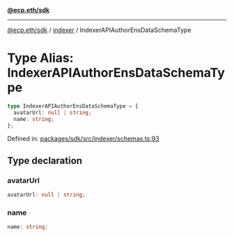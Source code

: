 [**@ecp.eth/sdk**](../../index.mdx)

***

[@ecp.eth/sdk](/sdk-reference/index.mdx) / [indexer](/sdk-reference/indexer/index.mdx) / IndexerAPIAuthorEnsDataSchemaType

# Type Alias: IndexerAPIAuthorEnsDataSchemaType

```ts
type IndexerAPIAuthorEnsDataSchemaType = {
  avatarUrl: null | string;
  name: string;
};
```

Defined in: [packages/sdk/src/indexer/schemas.ts:93](https://github.com/ecp-eth/comments-monorepo/blob/main/packages/sdk/src/indexer/schemas.ts#L93)

## Type declaration

### avatarUrl

```ts
avatarUrl: null | string;
```

### name

```ts
name: string;
```
